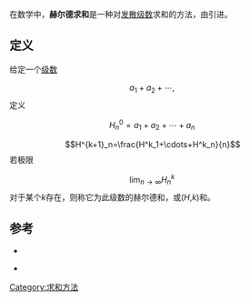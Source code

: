 在数学中，'''赫尔德求和'''是一种对[[发散级数|发散级数]]求和的方法，由{{harvs|txt|last=赫尔德|year=1882|authorlink=奥托·赫尔德}}引进。

==定义==

给定一个[[级数|级数]]
:<math> a_1+a_2+\cdots, \, </math>
定义
:<math>H^0_n=a_1+a_2+\cdots+a_n \, </math>
:<math>H^{k+1}_n=\frac{H^k_1+\cdots+H^k_n}{n}</math>
若极限
:<math>\lim_{n\rightarrow\infty}H^k_n \, </math>
对于某个''k''存在，则称它为此级数的赫尔德和，或(''H'',''k'')和。

==参考==

*{{citation|first=O.|last= Hölder|authorlink=奥托·赫尔德|title=Grenzwerthe von Reihen an der Konvergenzgrenze|journal= Math. Ann. |volume= 20 |year=1882|pages= 535–549|doi=10.1007/bf01540142}}

*{{eom|id=Hölder_summation_methods|title=Hölder summation methods}}

[[Category:求和方法|Category:求和方法]]